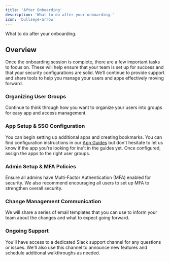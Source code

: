 ```yaml
---
title: 'After Onboarding'
description: 'What to do after your onboarding.'
icon: 'bullseye-arrow'
---
```


<p style={{fontSize: "large"}}>What to do after your onboarding.</p>

## Overview

Once the onboarding session is complete, there are a few important tasks to focus on. These will help ensure that your team is set up for success and that your security configurations are solid. We’ll continue to provide support and share tools to help you manage your users and apps effectively moving forward.

### Organizing User Groups
Continue to think through how you want to organize your users into groups for easy app and access management.

### App Setup & SSO Configuration
You can begin setting up additional apps and creating bookmarks. You can find configuration instructions in our [App Guides](https://docs.shiftcontrol.io/app-guides/Atlassian) but don't hesitate to let us know if the app you're looking for ins't in the guides yet. Once configured, assign the apps to the right user groups.

### Admin Setup & MFA Policies
Ensure all admins have Multi-Factor Authentication (MFA) enabled for security. We also recommend encouraging all users to set up MFA to strengthen overall security.

### Change Management Communication
We will share a series of email templates that you can use to inform your team about the changes and what to expect going forward.

### Ongoing Support
You'll have access to a dedicated Slack support channel for any questions or issues. We'll also use this channel to announce new features and schedule additional walkthroughs as needed.
